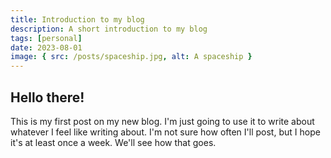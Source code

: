 ```yaml
---
title: Introduction to my blog
description: A short introduction to my blog
tags: [personal]
date: 2023-08-01
image: { src: /posts/spaceship.jpg, alt: A spaceship }
---
```


## Hello there!

This is my first post on my new blog. I'm just going to use it to write about
whatever I feel like writing about. I'm not sure how often I'll post, but I hope it's at least once a week.
We'll see how that goes.
